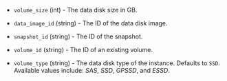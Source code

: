 <!-- Code generated from the comments of the DataVolume struct in builder/ecs/run_config.go; DO NOT EDIT MANUALLY -->

- `volume_size` (int) - The data disk size in GB.

- `data_image_id` (string) - The ID of the data disk image.

- `snapshot_id` (string) - The ID of the snapshot.

- `volume_id` (string) - The ID of an existing volume.

- `volume_type` (string) - The data disk type of the instance. Defaults to `SSD`.
  Available values include: *SAS*, *SSD*, *GPSSD*, and *ESSD*.

<!-- End of code generated from the comments of the DataVolume struct in builder/ecs/run_config.go; -->
